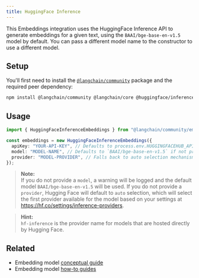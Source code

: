 ```yaml
---
title: HuggingFace Inference
---
```


This Embeddings integration uses the HuggingFace Inference API to generate embeddings for a given text, using the `BAAI/bge-base-en-v1.5` model by default. You can pass a different model name to the constructor to use a different model.

## Setup

You'll first need to install the [`@langchain/community`](https://www.npmjs.com/package/@langchain/community) package and the required peer dependency:


<IntegrationInstallTooltip/>

```bash npm2yarn
npm install @langchain/community @langchain/core @huggingface/inference@4
```
## Usage

```typescript
import { HuggingFaceInferenceEmbeddings } from "@langchain/community/embeddings/hf";

const embeddings = new HuggingFaceInferenceEmbeddings({
  apiKey: "YOUR-API-KEY", // Defaults to process.env.HUGGINGFACEHUB_API_KEY
  model: "MODEL-NAME", // Defaults to `BAAI/bge-base-en-v1.5` if not provided
  provider: "MODEL-PROVIDER", // Falls back to auto selection mechanism within Hugging Face's inference API if not provided
});
```

> **Note:**  
> If you do not provide a `model`, a warning will be logged and the default model `BAAI/bge-base-en-v1.5` will be used.
> If you do not provide a `provider`, Hugging Face will default to `auto` selection, which will select the first provider available for the model based on your settings at https://hf.co/settings/inference-providers.

> **Hint:**  
> `hf-inference` is the provider name for models that are hosted directly by Hugging Face.

## Related

- Embedding model [conceptual guide](/oss/concepts/embedding_models)
- Embedding model [how-to guides](/oss/how-to/#embedding-models)
